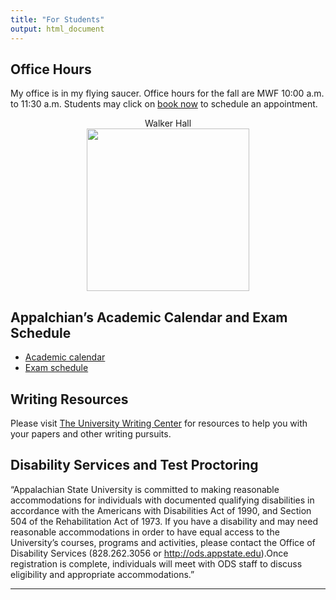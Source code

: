 ```yaml
---
title: "For Students"
output: html_document
---
```

## Office Hours <i class="fa fa-clock-o"></i>

My office is in my flying saucer. Office hours for the fall are MWF 10:00 a.m. to 11:30 a.m. Students may click on [book now](https://jedioctocat.youcanbook.me/) to schedule an appointment.

<center>

<figure>
<figcaption> Walker Hall </figcaption>
<img src="./images/walkerhall.jpg" caption="Walker Hall" width = 260>
</figure>
</center>

## Appalchian's Academic Calendar and Exam Schedule

- [Academic calendar](https://registrar.appstate.edu/calendars-schedules/academic-calendar) <i class="fa fa-calendar"></i>
- [Exam schedule](https://registrar.appstate.edu/calendars-schedules/exam-schedule-0)

## Writing Resources

Please visit [The University Writing Center](http://writingcenter.appstate.edu/) for resources to help you with your papers and other writing pursuits.



## Disability Services and Test Proctoring 


"Appalachian State University is committed to making reasonable accommodations for individuals with documented qualifying disabilities in accordance with the Americans with Disabilities Act of 1990, and Section 504 of the Rehabilitation Act of 1973. If you have a disability and may need reasonable accommodations in order to have equal access to the University's courses, programs and activities, please contact the Office of Disability Services (828.262.3056 or <http://ods.appstate.edu>).Once registration is complete, individuals will meet with ODS staff to discuss eligibility and appropriate accommodations."

* * *